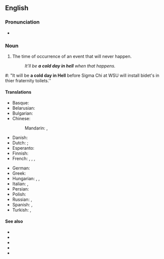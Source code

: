 ==English==

===Pronunciation===
* {{audio|en|en-au-cold day in Hell.ogg|Audio (AU)}}

===Noun===
{{en-noun|cold days in Hell}}

# {{lb|en|idiomatic|slang}} The time of occurrence of an event that will never happen.
#: ''It'll be '''a cold day in hell''' when that happens.''

#: "It will be '''a cold day in Hell''' before Sigma Chi at WSU will install bidet's in thier fraternity toilets.''

====Translations====
{{trans-top|an event that will never happen}}
* Basque: {{t|eu|haizerik ez den urtean|lit=in the year without wind}}
* Belarusian: {{t|be|калі рак свісне}}
* Bulgarian: {{t|bg|кога́то цъ́фнат налъ́мите|lit=when pattens blossom}}
* Chinese:
*: Mandarin: {{t|cmn|绝不可能|sc=Hani}}, {{t|cmn|绝无可能|sc=Hani}}
* Danish: {{t|da|en kold dag i helvede}}
* Dutch: {{t|nl|met Sint Juttemis}}; {{t|nl|als pasen en pinksteren op één dag vallen}}
* Esperanto: {{t|eo|triĵaŭda semajno|lit=week with three Thursdays}}
* Finnish: {{t|fi|kun helvetti jäätyy|lit=when Hell freezes over}}
* French: {{t+|fr|quand les poules auront des dents|lit=when hens have teeth}}, {{t+|fr|semaine des quatre jeudis|lit=week with four Thursdays}}, {{t+|fr|à la Saint-Glinglin}}, {{t|fr|aux calendes grecques}}
{{trans-mid}}
* German: {{t|de|nie im Leben|lit=never in a lifetime}}
* Greek: {{t|el|όταν ασπρίσει ο κόρακας και γίνει περιστέρι}}
* Hungarian: {{t|hu|majd ha piros hó esik|lit=when red snowflakes are snowing}}, {{t|hu|majd ha cigánygyerekek potyognak az égből|lit=when gypsy children are streaming from the sky}}, {{t|hu|majd ha a pokol befagy|lit=when Hell freezes over}}
* Italian: {{t|it|alle calende greche|lit=on the Greek Calends}}, {{t|it|quando gli asini voleranno|lit=when donkeys fly}}
* Persian: {{t|fa|وقت گل نی}}
* Polish: {{t+|pl|jak rak świśnie a ryba piśnie}}
* Russian: {{t+|ru|когда́ рак на горе́ сви́стнет|lit=when a crayfish whistles on the mountain}}, {{t+|ru|по́сле до́ждичка в четве́рг|lit=after a small rain on Thursday}}
* Spanish: {{t+|es|cuando las ranas críen pelo}}, {{t|es|cuando meen las gallinas}}
* Turkish: {{t|tr|kırmızı kar yağınca|lit=when it snows red}}, {{t+|tr|çıkmaz ayın son çarşambası|lit=the last Wednesday of the non-ending month}}
{{trans-bottom}}

====See also====
* {{l|en|first of never}}
* {{l|en|never in a month of Sundays}}
* {{l|en|snowball's chance in hell}}
* {{l|en|when Hell freezes over}}
* {{l|en|when pigs fly}}